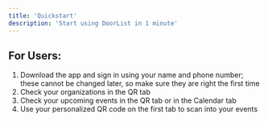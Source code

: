 ```yaml
---
title: 'Quickstart'
description: 'Start using DoorList in 1 minute'
---
```

## For Users:
 1. Download the app and sign in using your name and phone number; these cannot be changed later, so make sure they are right the first time
 2. Check your organizations in the QR tab
 3. Check your upcoming events in the QR tab or in the Calendar tab
 4. Use your personalized QR code on the first tab to scan into your events
